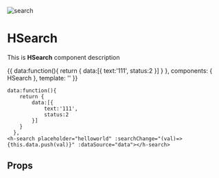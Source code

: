 
![search](/public/undraw_design_components_9vy6.svg)

<Meta title='HSearch' component={HSearch} />

# HSearch

This is **HSearch** component description

<Story name='search' height='50px'>{{
  data:function(){
    return {
        data:[{
            text:'111',
            status:2
        }]
    }
  },
  components: { HSearch },
  template: '<h-search placeholder="helloworld" :searchChange="(val)=>{this.data.push(val)}" :dataSource="data"></h-search>'
}}</Story>

```
data:function(){
    return {
        data:[{
            text:'111',
            status:2
        }]
    }
  },
<h-search placeholder="helloworld" :searchChange="(val)=>{this.data.push(val)}" :dataSource="data"></h-search>
```


## Props

<Props of={HSearch} />
